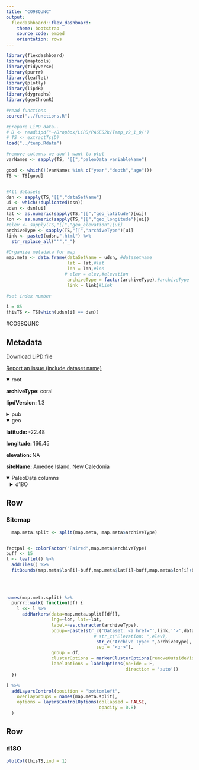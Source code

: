 ```yaml
---
title: "CO98QUNC"
output: 
  flexdashboard::flex_dashboard:
    theme: bootstrap
    source_code: embed
    orientation: rows
---
```


```r
library(flexdashboard)
library(maptools)
library(tidyverse)
library(purrr)
library(leaflet)
library(plotly)
library(lipdR)
library(dygraphs)
library(geoChronR)

#read functions
source("../functions.R")

#prepare LiPD data..
# D <- readLipd("~/Dropbox/LiPD/PAGES2k/Temp_v2_1_0/")
# TS <- extractTs(D)
load("../temp.Rdata")

#remove columns we don't want to plot
varNames <- sapply(TS, "[[","paleoData_variableName")

good <- which(!(varNames %in% c("year","depth","age")))
TS <- TS[good]


#All datasets
dsn <- sapply(TS,"[[","dataSetName")
ui <- which(!duplicated(dsn))
udsn <- dsn[ui]
lat <- as.numeric(sapply(TS,"[[","geo_latitude")[ui])
lon <- as.numeric(sapply(TS,"[[","geo_longitude")[ui])
#elev <- sapply(TS,"[[","geo_elevation")[ui]
archiveType <- sapply(TS,"[[","archiveType")[ui]
link <- paste0(udsn,".html") %>% 
  str_replace_all("'","_")

#Organize metadata for map
map.meta <- data.frame(dataSetName = udsn, #datasetname
                       lat = lat,#lat
                       lon = lon,#lon
                      # elev = elev,#elevation
                       archiveType = factor(archiveType),#archiveType
                       link = link)#Link

#set index number

i = 85
thisTS <- TS[which(udsn[i] == dsn)]
```
#CO98QUNC

Metadata {.sidebar}
-------------------------------------
[Download LiPD file](CO98QUNC.lpd)
            

[Report an issue (include dataset name)](https://github.com/nickmckay/LiPDverse/issues)

<details open style="margin-left: 0px">
<summary>root</summary>
<p style="margin-left: 0px"><strong>archiveType: </strong>coral
<p style="margin-left: 0px"><strong>lipdVersion: </strong>1.3
</details>
<details>
<summary>pub</summary>
<details style="margin-left: 10px">
<summary>pub1</summary>
<p style="margin-left: 10px"><strong>author: </strong>Quinn, T. M.
<p style="margin-left: 10px"><strong>pubYear: </strong>1998, 1997, 1996
<p style="margin-left: 10px"><strong>DOI: </strong>10.1029/98PA00401, 10.1029/96PA01859, 10.1029/97PA01348, 10.1029/1999PA900032, 10.1038/nclimate1583, 10.1016/j.palaeo.2012.08.019
</details>
</details>
<details open style="margin-left: 0px">
<summary>geo</summary>
<p style="margin-left: 0px"><strong>latitude: </strong>-22.48
<p style="margin-left: 0px"><strong>longitude: </strong>166.45
<p style="margin-left: 0px"><strong>elevation: </strong>NA
<p style="margin-left: 0px"><strong>siteName: </strong>Amedee Island, New Caledonia
</details>
<details open>
<summary>PaleoData columns</summary>
<details style="margin-left: 10px">
<summary>d18O</summary>
<p style="margin-left: 10px"><strong>TSid: </strong>CO98QUNC01A
<p style="margin-left: 10px"><strong>variableName: </strong>d18O
<p style="margin-left: 10px"><strong>units: </strong>permil
<p style="margin-left: 10px"><strong>description: </strong>carbonate
<details>
<summary>interpretation</summary>
<details style="margin-left: 20px">
<summary>1</summary>
<p style="margin-left: 20px"><strong>basis: </strong>there are some indications from the salinity record for New Caledonia [Quinn et al., 1996b] of interannual changes of as much as 0.5 per mil. The potential impact of a 0.5 per mil interannual salinity variation on d18O seawater enceo n interannucaol ral$ ?80r angefsr om 0.14 per mil [Fairbanks et al., 1997] to 0.15 per mil [Craig and Gordon, 1965]. This effect could explain part of the difference in the seasonal and mean annual slope of d180/SST is discussed above.
<p style="margin-left: 20px"><strong>interpDirection: </strong>decrease/increase
<p style="margin-left: 20px"><strong>scope: </strong>climate
<p style="margin-left: 20px"><strong>variable: </strong>temperature and salinity
<p style="margin-left: 20px"><strong>variableDetail: </strong>sea surface
</details>
<details style="margin-left: 20px">
<summary>2</summary>
<p style="margin-left: 20px"><strong>basis: </strong>Calibration between the instrument (local SST and gridded GISST2) and proxy records was evaluated using two regression techniques: standard ordinary least sqaures and reduced major axis.
<p style="margin-left: 20px"><strong>coefficient: </strong>-6.64 degree C per per mil
<p style="margin-left: 20px"><strong>direction: </strong>decrease
<p style="margin-left: 20px"><strong>fraction: </strong>0.77
<p style="margin-left: 20px"><strong>inferredMaterial: </strong>seawater
<p style="margin-left: 20px"><strong>integrationTime: </strong>3 months (1657-1952), 12 months (1952-1992)
<p style="margin-left: 20px"><strong>integrationTimeBasis: </strong>For the upper part of the record (1992-1952) a calendar year was first assigned to each density-band couplet and hence to every 12 samples assuming linear subannual skeletal extension. Second, systematic variations in oxygen isotopic composition were correlated with monthly SST values by using the AnalySeties program [Paillard et al., 1996] to match the peaks and troughs in the two time series. For the lower part of the record (1657-1951), simple band counting was used to extend the chronology back to the beginning of the record, which we estimate to be 1657. Although we have no absolute dates on this coral, Crowley et al. [1997] recently demonstrated that some of the distinctive cool excursions in the mean annual record coincide within 1 year of known volcanic eruptions as determined from the volcano chronology of Sirekin and Siebert [1994] and various ice core records
<p style="margin-left: 20px"><strong>integrationTimeUncertainty: </strong>2-3 months
<p style="margin-left: 20px"><strong>integrationTimeUncertaintyType: </strong>chronological
<p style="margin-left: 20px"><strong>integrationTimeUnits: </strong>year
<p style="margin-left: 20px"><strong>mathematicalRelation: </strong>linear
<p style="margin-left: 20px"><strong>rank: </strong>1
<p style="margin-left: 20px"><strong>scope: </strong>isotope
<p style="margin-left: 20px"><strong>variable: </strong>Temperature_water
</details>
<details style="margin-left: 20px">
<summary>3</summary>
<p style="margin-left: 20px"><strong>direction: </strong>increase
<p style="margin-left: 20px"><strong>inferredMaterial: </strong>seawater
<p style="margin-left: 20px"><strong>integrationTime: </strong>3 months (1657-1952), 12 months (1952-1992)
<p style="margin-left: 20px"><strong>integrationTimeBasis: </strong>For the upper part of the record (1992-1952) a calendar year was first assigned to each density-band couplet and hence to every 12 samples assuming linear subannual skeletal extension. Second, systematic variations in oxygen isotopic composition were correlated with monthly SST values by using the AnalySeties program [Paillard et al., 1996] to match the peaks and troughs in the two time series. For the lower part of the record (1657-1951), simple band counting was used to extend the chronology back to the beginning of the record, which we estimate to be 1657. Although we have no absolute dates on this coral, Crowley et al. [1997] recently demonstrated that some of the distinctive cool excursions in the mean annual record coincide within 1 year of known volcanic eruptions as determined from the volcano chronology of Sirekin and Siebert [1994] and various ice core records
<p style="margin-left: 20px"><strong>integrationTimeUncertainty: </strong>2-3 months
<p style="margin-left: 20px"><strong>integrationTimeUncertaintyType: </strong>chronological
<p style="margin-left: 20px"><strong>integrationTimeUnits: </strong>year
<p style="margin-left: 20px"><strong>mathematicalRelation: </strong>linear
<p style="margin-left: 20px"><strong>rank: </strong>2
<p style="margin-left: 20px"><strong>scope: </strong>isotope
<p style="margin-left: 20px"><strong>variable: </strong>Salinity_water
</details>
</details>
</details>

Row
-----------------------------------------------------------------------

### Sitemap

```r
  map.meta.split <- split(map.meta, map.meta$archiveType)


factpal <- colorFactor("Paired",map.meta$archiveType)
buff <- 15
l <- leaflet() %>% 
  addTiles() %>% 
  fitBounds(map.meta$lon[i]-buff,map.meta$lat[i]-buff,map.meta$lon[i]+buff,map.meta$lat[i]+buff)
  

  
  
names(map.meta.split) %>%
  purrr::walk( function(df) {
    l <<- l %>%
      addMarkers(data=map.meta.split[[df]],
                 lng=~lon, lat=~lat,
                 label=~as.character(archiveType),
                 popup=~paste(str_c('Dataset: <a href="',link,'">',dataSetName,'</a>'),
                                 # str_c("Elevation: ",elev),
                                  str_c("Archive Type: ",archiveType),
                                  sep = "<br>"),
                 group = df,
                 clusterOptions = markerClusterOptions(removeOutsideVisibleBounds = F),
                 labelOptions = labelOptions(noHide = F,
                                             direction = 'auto'))
  })

l %>%
  addLayersControl(position = "bottomleft",
    overlayGroups = names(map.meta.split),
    options = layersControlOptions(collapsed = FALSE,
                                   opacity = 0.8)
  )
```

Row {.tabset .tabset-fade}
-----------------------------------------------------------------------

### d18O
```r
plotCol(thisTS,ind = 1)
```
